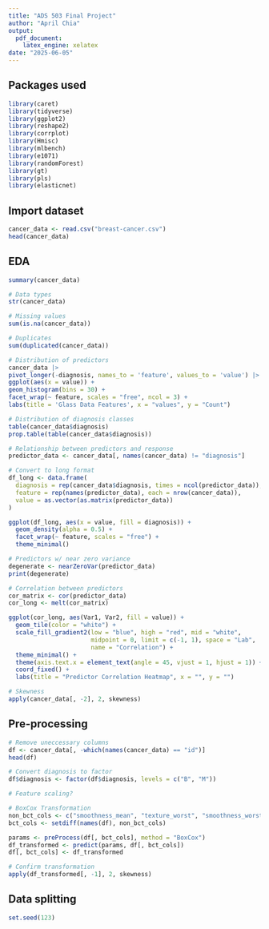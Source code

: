 ```yaml
---
title: "ADS 503 Final Project"
author: "April Chia"
output:
  pdf_document:
    latex_engine: xelatex
date: "2025-06-05"
---
```

## Packages used
```r
library(caret)
library(tidyverse)
library(ggplot2)
library(reshape2)
library(corrplot)
library(Hmisc)
library(mlbench)
library(e1071)
library(randomForest)
library(gt)
library(pls)
library(elasticnet)
```

## Import dataset
```r
cancer_data <- read.csv("breast-cancer.csv")
head(cancer_data)
```

## EDA
```r
summary(cancer_data)

# Data types
str(cancer_data)

# Missing values
sum(is.na(cancer_data))

# Duplicates
sum(duplicated(cancer_data))
```

```r
# Distribution of predictors
cancer_data |>
pivot_longer(-diagnosis, names_to = 'feature', values_to = 'value') |>
ggplot(aes(x = value)) +
geom_histogram(bins = 30) +
facet_wrap(~ feature, scales = "free", ncol = 3) +
labs(title = 'Glass Data Features', x = "values", y = "Count")
```

```r
# Distribution of diagnosis classes
table(cancer_data$diagnosis)
prop.table(table(cancer_data$diagnosis))
```

```r
# Relationship between predictors and response
predictor_data <- cancer_data[, names(cancer_data) != "diagnosis"]

# Convert to long format
df_long <- data.frame(
  diagnosis = rep(cancer_data$diagnosis, times = ncol(predictor_data)),
  feature = rep(names(predictor_data), each = nrow(cancer_data)),
  value = as.vector(as.matrix(predictor_data))
)

ggplot(df_long, aes(x = value, fill = diagnosis)) +
  geom_density(alpha = 0.5) +
  facet_wrap(~ feature, scales = "free") +
  theme_minimal()
```

```r
# Predictors w/ near zero variance
degenerate <- nearZeroVar(predictor_data)
print(degenerate)
```

```r
# Correlation between predictors
cor_matrix <- cor(predictor_data)
cor_long <- melt(cor_matrix)

ggplot(cor_long, aes(Var1, Var2, fill = value)) +
  geom_tile(color = "white") +
  scale_fill_gradient2(low = "blue", high = "red", mid = "white",
                       midpoint = 0, limit = c(-1, 1), space = "Lab",
                       name = "Correlation") +
  theme_minimal() +
  theme(axis.text.x = element_text(angle = 45, vjust = 1, hjust = 1)) +
  coord_fixed() +
  labs(title = "Predictor Correlation Heatmap", x = "", y = "")
```

```r
# Skewness
apply(cancer_data[, -2], 2, skewness)
```

## Pre-processing
```r
# Remove uneccessary columns
df <- cancer_data[, -which(names(cancer_data) == "id")]
head(df)

# Convert diagnosis to factor
df$diagnosis <- factor(df$diagnosis, levels = c("B", "M"))

# Feature scaling?

# BoxCox Transformation
non_bct_cols <- c("smoothness_mean", "texture_worst", "smoothness_worst", "concave.points_worst")
bct_cols <- setdiff(names(df), non_bct_cols)

params <- preProcess(df[, bct_cols], method = "BoxCox")
df_transformed <- predict(params, df[, bct_cols])
df[, bct_cols] <- df_transformed
```

```r
# Confirm transformation
apply(df_transformed[, -1], 2, skewness)
```

## Data splitting
```r
set.seed(123)
```


